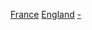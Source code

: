 [[Category:Expatriates_in_England|France]]
[[Category:在英國的法國人|England]]
[[Category:English_people_of_French_descent|-]]